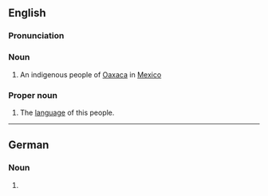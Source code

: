 {{also|mixe|mixé}}

==English==

===Pronunciation===
{{rfp|lang=en}}

===Noun===
{{en-plural noun}}
{{wikipedia}}
# An indigenous people of [[Oaxaca]] in [[Mexico]]

===Proper noun===
{{en-proper noun}}

# The [[language]] of this people.

----

==German==

===Noun===
{{head|de|noun form}}

# {{plural of|Mix|lang=de}}